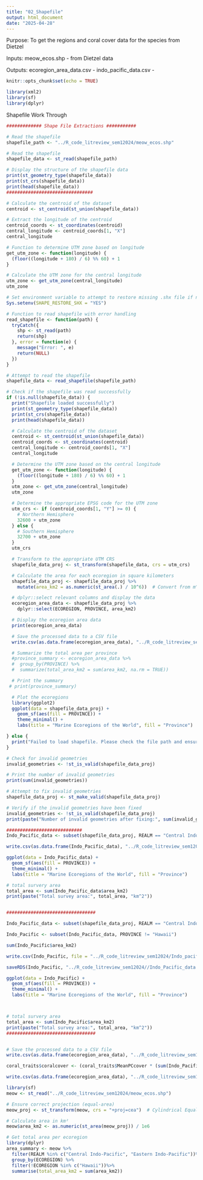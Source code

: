 ```yaml
---
title: "02_Shapefile"
output: html_document
date: "2025-04-28"
---
```


Purpose: To get the regions and coral cover data for the species from Dietzel

Inputs: 
meow_ecos.shp - from Dietzel data 


Outputs:
ecoregion_area_data.csv - 
indo_pacific_data.csv - 

```r
knitr::opts_chunk$set(echo = TRUE)

library(xml2)
library(sf)
library(dplyr)
```



Shapefile Work Through 

```r
############# Shape File Extractions ###########

# Read the shapefile
shapefile_path <- "../R_code_litreview_sem12024/meow_ecos.shp"

# Read the shapefile
shapefile_data <- st_read(shapefile_path)

# Display the structure of the shapefile data
print(st_geometry_type(shapefile_data))
print(st_crs(shapefile_data))
print(head(shapefile_data))
################################

# Calculate the centroid of the dataset
centroid <- st_centroid(st_union(shapefile_data))

# Extract the longitude of the centroid
centroid_coords <- st_coordinates(centroid)
central_longitude <- centroid_coords[1, "X"]
central_longitude

# Function to determine UTM zone based on longitude
get_utm_zone <- function(longitude) {
  (floor((longitude + 180) / 6) %% 60) + 1
}

# Calculate the UTM zone for the central longitude
utm_zone <- get_utm_zone(central_longitude)
utm_zone

# Set environment variable to attempt to restore missing .shx file if necessary
Sys.setenv(SHAPE_RESTORE_SHX = "YES")

# Function to read shapefile with error handling
read_shapefile <- function(path) {
  tryCatch({
    shp <- st_read(path)
    return(shp)
  }, error = function(e) {
    message("Error: ", e)
    return(NULL)
  })
}

# Attempt to read the shapefile
shapefile_data <- read_shapefile(shapefile_path)

# Check if the shapefile was read successfully
if (!is.null(shapefile_data)) {
  print("Shapefile loaded successfully")
  print(st_geometry_type(shapefile_data))
  print(st_crs(shapefile_data))
  print(head(shapefile_data))

  # Calculate the centroid of the dataset
  centroid <- st_centroid(st_union(shapefile_data))
  centroid_coords <- st_coordinates(centroid)
  central_longitude <- centroid_coords[1, "X"]
  central_longitude

  # Determine the UTM zone based on the central longitude
  get_utm_zone <- function(longitude) {
    (floor((longitude + 180) / 6) %% 60) + 1
  }
  utm_zone <- get_utm_zone(central_longitude)
  utm_zone

  # Determine the appropriate EPSG code for the UTM zone
  utm_crs <- if (centroid_coords[1, "Y"] >= 0) {
    # Northern Hemisphere
    32600 + utm_zone
  } else {
    # Southern Hemisphere
    32700 + utm_zone
  }
  utm_crs

  # Transform to the appropriate UTM CRS
  shapefile_data_proj <- st_transform(shapefile_data, crs = utm_crs)

  # Calculate the area for each ecoregion in square kilometers
  shapefile_data_proj <- shapefile_data_proj %>%
    mutate(area_km2 = as.numeric(st_area(.) / 10^6))  # Convert from m^2 to km^2

  # dplyr::select relevant columns and display the data
  ecoregion_area_data <- shapefile_data_proj %>%
    dplyr::select(ECOREGION, PROVINCE, area_km2)

  # Display the ecoregion area data
  print(ecoregion_area_data)

  # Save the processed data to a CSV file
  write.csv(as.data.frame(ecoregion_area_data), "../R_code_litreview_sem12024/ecoregion_area_data.csv")

  # Summarize the total area per province
  #province_summary <- ecoregion_area_data %>%
  #  group_by(PROVINCE) %>%
  #  summarize(total_area_km2 = sum(area_km2, na.rm = TRUE))

  # Print the summary
 # print(province_summary)

  # Plot the ecoregions
  library(ggplot2)
  ggplot(data = shapefile_data_proj) +
    geom_sf(aes(fill = PROVINCE)) +
    theme_minimal() +
    labs(title = "Marine Ecoregions of the World", fill = "Province")

} else {
  print("Failed to load shapefile. Please check the file path and ensure all necessary components (.shp, .shx, .dbf) are present.")
}

# Check for invalid geometries
invalid_geometries <- !st_is_valid(shapefile_data_proj)

# Print the number of invalid geometries
print(sum(invalid_geometries))

# Attempt to fix invalid geometries
shapefile_data_proj <- st_make_valid(shapefile_data_proj)

# Verify if the invalid geometries have been fixed
invalid_geometries <- !st_is_valid(shapefile_data_proj)
print(paste("Number of invalid geometries after fixing:", sum(invalid_geometries)))

############################
Indo_Pacific_data <- subset(shapefile_data_proj, REALM == "Central Indo-Pacific")

write.csv(as.data.frame(Indo_Pacific_data), "../R_code_litreview_sem12024/indo_pacific_data.csv")

ggplot(data = Indo_Pacific_data) +
  geom_sf(aes(fill = PROVINCE)) +
  theme_minimal() +
  labs(title = "Marine Ecoregions of the World", fill = "Province")

# total survery area
total_area <- sum(Indo_Pacific_data$area_km2)
print(paste("Total survey area:", total_area, "km^2"))


#################################

Indo_Pacific_data <- subset(shapefile_data_proj, REALM == "Central Indo-Pacific" | REALM == "Eastern Indo-Pacific")

Indo_Pacific <- subset(Indo_Pacific_data, PROVINCE != "Hawaii")

sum(Indo_Pacific$area_km2)

write.csv(Indo_Pacific, file = "../R_code_litreview_sem12024/Indo_pacific.csv")

saveRDS(Indo_Pacific, "../R_code_litreview_sem12024//Indo_Pacific_data.rds")

ggplot(data = Indo_Pacific) +
  geom_sf(aes(fill = PROVINCE)) +
  theme_minimal() +
  labs(title = "Marine Ecoregions of the World", fill = "Province")



# total survery area
total_area <- sum(Indo_Pacific$area_km2)
print(paste("Total survey area:", total_area, "km^2"))
#################################


# Save the processed data to a CSV file
write.csv(as.data.frame(ecoregion_area_data), "../R_code_litreview_sem12024/ecoregion_area_data.csv")

coral_traits$coralcover <- (coral_traits$MeanPCcover * (sum(Indo_Pacific$area_km2)/0.7))

write.csv(as.data.frame(ecoregion_area_data), "../R_code_litreview_sem12024/coraldata_final.csv")
```

```r
library(sf)
meow <- st_read("../R_code_litreview_sem12024/meow_ecos.shp")

# Ensure correct projection (equal-area)
meow_proj <- st_transform(meow, crs = "+proj=cea")  # Cylindrical Equal Area

# Calculate area in km²
meow$area_km2 <- as.numeric(st_area(meow_proj)) / 1e6

# Get total area per ecoregion
library(dplyr)
area_summary <- meow %>%
  filter(REALM %in% c("Central Indo-Pacific", "Eastern Indo-Pacific"))%>%
  group_by(ECOREGION) %>%
  filter(!ECOREGION %in% c("Hawaii"))%>%
  summarise(total_area_km2 = sum(area_km2))
```

  

